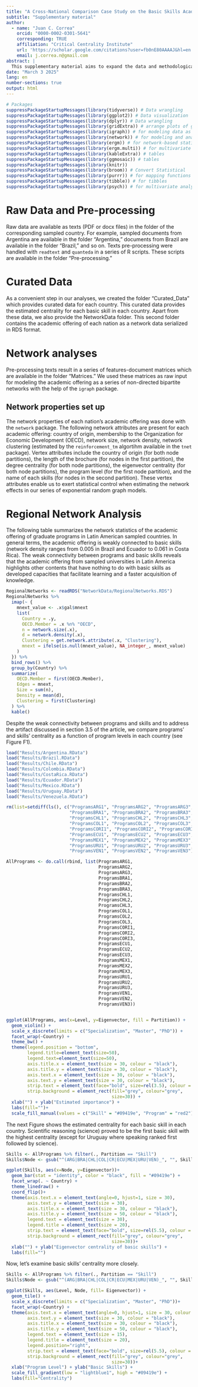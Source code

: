 ```yaml
---
title: "A Cross-National Comparison Case Study on the Basic Skills Academic Offering"
subtitle: "Supplementary material"
author: 
  - name: "Juan C. Correa"
    orcid: "0000-0002-0301-5641"
    corresponding: TRUE
    affiliation: "Critical Centrality Institute"
    url: 'https://scholar.google.com/citations?user=fb0nE80AAAAJ&hl=en'
    email: j.correa.n@gmail.com
abstract: |
  This supplementary material aims to expand the data and methodological documentation of the work: "*A Cross-National Comparison Case Study on the Basic Skills Academic Offering.*" Emphasis is placed on how to use the associated [GitHub repository](https://github.com/jcorrean/SoftSkillsLatam) for R users with expertise in network data science.
date: "March 3 2025"
lang: en
number-sections: true
output: html
---
```


```r
# Packages
suppressPackageStartupMessages(library(tidyverse)) # Data wrangling
suppressPackageStartupMessages(library(ggplot2)) # Data visualization
suppressPackageStartupMessages(library(dplyr)) # Data wrangling
suppressPackageStartupMessages(library(gridExtra)) # arrange plots of ggplot 
suppressPackageStartupMessages(library(igraph)) # for modeling data as network
suppressPackageStartupMessages(library(network)) # for modeling and analyzing data as network
suppressPackageStartupMessages(library(ergm)) # for network-based statistical inference
suppressPackageStartupMessages(library(ergm.multi)) # for multivariate network-based statistical inference
suppressPackageStartupMessages(library(kableExtra)) # tables
suppressPackageStartupMessages(library(ggmosaic)) # tables
suppressPackageStartupMessages(library(knitr))
suppressPackageStartupMessages(library(broom)) # Convert Statistical 
suppressPackageStartupMessages(library(purrr)) # for mapping functions and vectors
suppressPackageStartupMessages(library(tibble)) # for tibbles
suppressPackageStartupMessages(library(psych)) # for multivariate analysis
```


# Raw Data and Pre-processing

Raw data are available as texts (PDF or docx files) in the folder of the corresponding sampled country. For example, sampled documents from Argentina are available in the folder "Argentina," documents from Brazil are available in the folder "Brazil," and so on. Texts pre-processing were handled with `readtext` and `quanteda` in a series of R scripts. These scripts are available in the folder "Pre-processing."

# Curated Data
As a convenient step in our analyses, we created the folder "Curated_Data" which provides curated data for each country. This curated data provides the estimated centrality for each basic skill in each country. Apart from these data, we also provide the NetworkData folder. This second folder contains the academic offering of each nation as a network data serialized in RDS format.

# Network analyses

Pre-processing texts result in a series of features-document matrices which are available in the folder "Matrices." We used these matrices as raw input for modeling the academic offering as a series of non-directed bipartite networks with the help of the `igraph` package.

## Network properties set up

The network properties of each nation's academic offering was done with the `network` package. The following network attributes are present for each academic offering: country of origin, membership to the Organization for Economic Development (OECD), network size, network density, network clustering (estimated by the `reinforcement_tm` algortihm available in the `tnet` package). Vertex attributes include the country of origin (for both node partitions), the length of the brochure (for nodes in the first partition), the degree centrality (for both node partitions), the eigenvector centrality (for both node partitions), the program level (for the first node partition), and the name of each skills (for nodes in the second partition). These vertex attributes enable us to exert statistical control when estimating the network effects in our series of exponential random graph models. 

# Regional Network Analysis

The following table summarizes the network statistics of the academic offering of graduate programs in Latin American sampled countries. In general terms, the academic offering is weakly connected to basic skills (network density ranges from 0.005 in Brazil and Ecuador to 0.061 in Costa Rica). The weak connectivity between programs and basic skills reveals that the academic offering from sampled universities in Latin America highlights other contents that have nothing to do with basic skills as developed capacities that facilitate learning and a faster acquisition of knowledge.

```r
RegionalNetworks <- readRDS("NetworkData/RegionalNetworks.RDS")
RegionalNetworks %>%
  imap(~ {
    mnext_value <- .x$gal$mnext
    list(
      Country = .y,
      OECD.Member = .x %n% "OECD",
      n = network.size(.x),
      d = network.density(.x),
      Clustering = get.network.attribute(.x, "Clustering"),
      mnext = ifelse(is.null(mnext_value), NA_integer_, mnext_value)
    )
  }) %>%
  bind_rows() %>%
  group_by(Country) %>%
  summarize(
    OECD.Member = first(OECD.Member),
    Edges = mnext,
    Size = sum(n),
    Density = mean(d),
    Clustering = first(Clustering)
  ) %>%
  kable()
```

Despite the weak connectivity between programs and skills and to address the artifact discussed in section 3.5 of the article, we compare programs' and skills' centrality as a function of program levels in each country (see Figure F1). 

```r
load("Results/Argentina.RData")
load("Results/Brazil.RData")
load("Results/Chile.RData")
load("Results/Colombia.RData")
load("Results/CostaRica.RData")
load("Results/Ecuador.RData")
load("Results/Mexico.RData")
load("Results/Uruguay.RData")
load("Results/Venezuela.RData")

rm(list=setdiff(ls(), c("ProgramsARG1", "ProgramsARG2", "ProgramsARG3",
                        "ProgramsBRA1", "ProgramsBRA2", "ProgramsBRA3",
                        "ProgramsCHL1", "ProgramsCHL2", "ProgramsCHL3",
                        "ProgramsCOL1", "ProgramsCOL2", "ProgramsCOL3",
                        "ProgramsCORI1", "ProgramsCORI2", "ProgramsCORI3",
                        "ProgramsECU1", "ProgramsECU2", "ProgramsECU3",
                        "ProgramsMEX1", "ProgramsMEX2", "ProgramsMEX3",
                        "ProgramsURU1", "ProgramsURU2", "ProgramsURU3",
                        "ProgramsVEN1", "ProgramsVEN2", "ProgramsVEN3")))

AllPrograms <- do.call(rbind, list(ProgramsARG1,
                                   ProgramsARG2,
                                   ProgramsARG3,
                                   ProgramsBRA1,
                                   ProgramsBRA2,
                                   ProgramsBRA3,
                                   ProgramsCHL1,
                                   ProgramsCHL2,
                                   ProgramsCHL3,
                                   ProgramsCOL1,
                                   ProgramsCOL2,
                                   ProgramsCOL3,
                                   ProgramsCORI1,
                                   ProgramsCORI2,
                                   ProgramsCORI3,
                                   ProgramsECU1,
                                   ProgramsECU2,
                                   ProgramsECU3,
                                   ProgramsMEX1,
                                   ProgramsMEX2,
                                   ProgramsMEX3,
                                   ProgramsURU1,
                                   ProgramsURU2,
                                   ProgramsURU3,
                                   ProgramsVEN1,
                                   ProgramsVEN2,
                                   ProgramsVEN3))


ggplot(AllPrograms, aes(x=Level, y=Eigenvector, fill = Partition)) +
  geom_violin() +
  scale_x_discrete(limits = c("Specialization", "Master", "PhD")) +
  facet_wrap(~Country) +
  theme_bw() +
  theme(legend.position = "bottom",
        legend.title=element_text(size=50), 
        legend.text=element_text(size=50),
        axis.title.x = element_text(size = 30, colour = "black"),
        axis.title.y = element_text(size = 30, colour = "black"),
        axis.text.x = element_text(size = 30, colour = "black"),
        axis.text.y = element_text(size = 30, colour = "black"),
        strip.text = element_text(face="bold", size=rel(3.5), colour = "black"),
        strip.background = element_rect(fill="grey", colour="grey",
                                        size=30)) +
  xlab("") + ylab("Estimated importance") +
  labs(fill="")+
  scale_fill_manual(values = c("Skill" = "#09419e", "Program" = "red2"))
```

The next Figure shows the estimated centrality for each basic skill in each country. Scientific reasoning (science) proved to be the first basic skill with the highest centrality (except for Uruguay where speaking ranked first followed by science).

```r

Skills <- AllPrograms %>% filter(., Partition == "Skill")
Skills$Node <- gsub("^(ARG|BRA|CHL|COL|CR|ECU|MEX|URU|VEN)_", "", Skills$Node)

ggplot(Skills, aes(x=Node, y=Eigenvector))+
  geom_bar(stat = "identity", color = "black", fill = "#09419e") +
  facet_wrap(. ~ Country) +
  theme_linedraw() +
  coord_flip()+
  theme(axis.text.x = element_text(angle=0, hjust=1, size = 30),
        axis.text.y = element_text(size = 30),
        axis.title.x = element_text(size = 30, colour = "black"),
        axis.title.y = element_text(size = 50, colour = "black"),
        legend.text = element_text(size = 30),  
        legend.title = element_text(size = 20), 
        strip.text = element_text(face="bold", size=rel(5.5), colour = "black"),
        strip.background = element_rect(fill="grey", colour="grey",
                                        size=30))+
  xlab("") + ylab("Eigenvector centrality of basic skills") +
  labs(fill="")
```

Now, let's examine basic skills' centrality more closely.

```r
Skills <- AllPrograms %>% filter(., Partition == "Skill")
Skills$Node <- gsub("^(ARG|BRA|CHL|COL|CR|ECU|MEX|URU|VEN)_", "", Skills$Node)

ggplot(Skills, aes(Level, Node, fill= Eigenvector)) + 
  geom_tile() + 
  scale_x_discrete(limits = c("Specialization", "Master", "PhD"))+
  facet_wrap(~Country) +
  theme(axis.text.x = element_text(angle=0, hjust=1, size = 30, colour = "black"),
        axis.text.y = element_text(size = 30, colour = "black"),
        axis.title.x = element_text(size = 30, colour = "black"),
        axis.title.y = element_text(size = 50, colour = "black"),
        legend.text = element_text(size = 15),  
        legend.title = element_text(size = 20), 
        legend.position="right",
        strip.text = element_text(face="bold", size=rel(5.5), colour = "black"),
        strip.background = element_rect(fill="grey", colour="grey",
                                        size=30))+
  xlab("Program Level") + ylab("Basic Skills") +
  scale_fill_gradient(low = "lightblue1", high = "#09419e") +
  labs(fill="Centrality")
```

